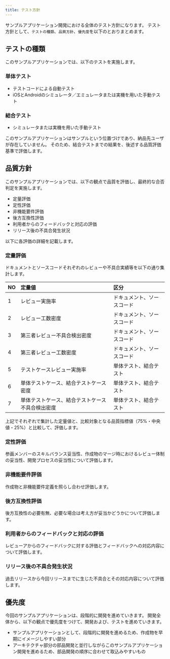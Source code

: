 ```yaml
---
title: テスト方針
---
```


サンプルアプリケーション開発における全体のテスト方針になります。
テスト方針として、`テストの種類`、`品質方針`、`優先度`を以下のとおりまとめます。

## テストの種類

このサンプルアプリケーションでは、以下のテストを実施します。

### 単体テスト

- テストコードによる自動テスト
- iOSとAndroidのシミュレータ／エミュレータまたは実機を用いた手動テスト

### 結合テスト

- シミュレータまたは実機を用いた手動テスト

このサンプルアプリケーションはサンプルという位置づけであり、納品先ユーザが存在していません。
そのため、結合テストまでの結果を、後述する品質評価基準で評価します。

## 品質方針

このサンプルアプリケーションでは、以下の観点で品質を評価し、最終的な合否判定を実施します。

- 定量評価
- 定性評価
- 非機能要件評価
- 後方互換性評価
- 利用者からのフィードバックと対応の評価
- リリース後の不具合発生状況

以下に各評価の詳細を記載します。

### 定量評価

ドキュメントとソースコードそれぞれのレビューや不具合実績等を以下の通り集計します。

| NO | 定量値 | 区分 |
| --- | :--- | :--- |
| 1 | レビュー実施率 | ドキュメント、ソースコード |
| 2 | レビュー工数密度 | ドキュメント、ソースコード |
| 3 | 第三者レビュー不具合検出密度 | ドキュメント、ソースコード |
| 4 | 第三者レビュー工数密度 | ドキュメント、ソースコード |
| 5 | テストケースレビュー実施率 | 単体テスト、結合テスト |
| 6 | 単体テストケース、結合テストケース密度 | 単体テスト、結合テスト |
| 7 | 単体テストケース、結合テストケース不具合検出密度 | 単体テスト、結合テスト |

上記でそれぞれで集計した定量値と、比較対象となる品質指標値（75%・中央値・25%）と比較して、評価します。

### 定性評価

参画メンバーのスキルバランス妥当性、作成物のマージ時におけるレビュー体制の妥当性、開発プロセスの妥当性について評価します。

### 非機能要件評価

作成物と非機能要件定義を照らし合わせ評価します。

### 後方互換性評価

後方互換性の必要有無、必要な場合は考え方が妥当かどうかについて評価します。

### 利用者からのフィードバックと対応の評価

レビューアからのフィードバックに対する評価とフィードバックへの対応内容について評価します。

### リリース後の不具合発生状況

過去リリースから今回リリースまでに生じた不具合とその対応内容について評価します。

## 優先度

今回のサンプルアプリケーションは、段階的に開発を進めていきます。
開発全体から、以下の観点で優先度をつけて、開発および、テストを進めていきます。

- サンプルアプリケーションとして、段階的に開発を進めるため、作成物を早期にイメージしやすい部分
- アーキテクチャ部分の部品開発と並行しながらこのサンプルアプリケーション開発を進めるため、部品開発の順序に合わせて取込みやすいもの
